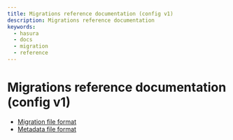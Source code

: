 ```yaml
---
title: Migrations reference documentation (config v1)
description: Migrations reference documentation
keywords:
  - hasura
  - docs
  - migration
  - reference
---
```


# Migrations reference documentation (config v1)

- [Migration file format](/migrations-metadata-seeds/legacy-configs/config-v1/reference/migration-file-format.mdx)
- [Metadata file format](/migrations-metadata-seeds/legacy-configs/config-v1/reference/metadata-file-format.mdx)
